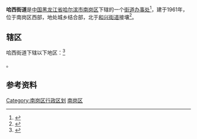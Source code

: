 {{中国乡级行政区
|景观照片文件名 = Heilongjiang University.jpg
|景观照片描述 = [[黑龙江大学|黑龙江大学]]
|汉语拼音 = 
|其他语言 = 
|其他语言名称 = 
|旧称 = 
|地名出处 = 
|位置图文件名 = 
|位置图描述 = 
|自定义图片= 
|建置时间 = 
|政府驻地 = 
|毗邻 = 
|总面积 = 9.6平方公里
|总人口 = 
|总人口年份 = 
|户籍人口 = 
|户籍人口年份 = 
|常住人口 = 
|常住人口年份 = 
|人口密度 = 
|GDP = 
|GDP年份 = 
|邮政编码 = 
|电话区号 = 451
|官方网站 = 
|网站名称 = 
|23/01/03/016/000}}

'''哈西街道'''是[[中国|中国]][[黑龙江省|黑龙江省]][[哈尔滨市|哈尔滨市]][[南岗区|南岗区]]下辖的一个[[街道办事处|街道办事处]]<ref>{{PRC admin/ref sgc|{{PRC admin/parent|23/01/03/016/000}}}}</ref>，建于1961年，位于南岗区西部，地处城乡结合部，北于[[和兴街道|和兴街道]]接壤<ref>{{Cite web |url=http://www.chinaquhua.cn/heilongjiang/ |title=哈西街道 |accessdate=2011-08-11 |archive-date=2011-08-22 |archive-url=https://web.archive.org/web/20110822123644/http://www.chinaquhua.cn/heilongjiang/ |dead-url=yes }}</ref>。

==辖区==
哈西街道下辖以下地区：<ref>{{PRC admin/ref sgc|23/01/03/016/000}}</ref>

{{PRC admin/children|23/01/03/016/000}}。

==参考资料==
{{reflist}}

{{哈尔滨市南岗区行政区划}}

[[Category:南岗区行政区划|Category:南岗区行政区划]]
[[Category:哈尔滨市街道|南岗区]]